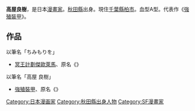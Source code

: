 {{japanese|japanese=高屋 良樹|kana=たかや よしき|romaji=Takaya Yoshiki}}
{{japanese|japanese=ちみもりを|romaji=Chimi Morio}}
{{漫畫}}
'''高屋良樹'''{{BD|1960年|2月21日|catIdx=Takaya Yoshiki}}，是日本[[漫畫家|漫畫家]]。[[秋田縣|秋田縣]]出身。現住[[千葉縣|千葉縣]][[柏市|柏市]]。血型A型。代表作《[[強殖裝甲|強殖裝甲]]》。

==作品==
;以筆名「ちみもりを」
*[[冥王計劃傑歐萊馬|冥王計劃傑歐萊馬]]、原名《{{lang-ja|冥王計画ゼオライマー}}》

;以筆名「高屋 良樹」
*[[強殖裝甲|強殖裝甲]]、原名《{{lang-ja|強殖装甲ガイバー}}》

{{Authority control}}
{{Japanese cartoonist-stub}}
{{DEFAULTSORT:Takaya Yoshiki}}
[[Category:日本漫画家|Category:日本漫画家]]
[[Category:秋田縣出身人物|Category:秋田縣出身人物]]
[[Category:SF漫畫家|Category:SF漫畫家]]